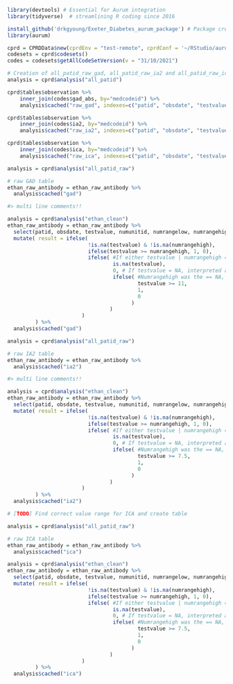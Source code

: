 
``` r
library(devtools) # Essential for Aurum integration
library(tidyverse)  # streamlining R coding since 2016

install_github('drkgyoung/Exeter_Diabetes_aurum_package') # Package created by Exeter University to work with CPRD data
library(aurum)

cprd = CPRDData$new(cprdEnv = "test-remote", cprdConf = '~/RStudio/aurum.yaml')
codesets = cprd$codesets()
codes = codesets$getAllCodeSetVersion(v = "31/10/2021")
```


``` r
# Creation of all_patid_raw_gad, all_patid_raw_ia2 and all_patid_raw_ica
analysis = cprd$analysis("all_patid")

cprd$tables$observation %>%
    inner_join(codes$gad_abs, by="medcodeid") %>%
    analysis$cached("raw_gad", indexes=c("patid", "obsdate", "testvalue", "numunitid"))

cprd$tables$observation %>%
    inner_join(codes$ia2, by="medcodeid") %>%
    analysis$cached("raw_ia2", indexes=c("patid", "obsdate", "testvalue", "numunitid"))

cprd$tables$observation %>%
    inner_join(codes$ica, by="medcodeid") %>%
    analysis$cached("raw_ica", indexes=c("patid", "obsdate", "testvalue", "numunitid"))

```

``` r
analysis = cprd$analysis("all_patid_raw")

# raw GAD table
ethan_raw_antibody = ethan_raw_antibody %>%
  analysis$cached("gad")

#> multi line comments!!

analysis = cprd$analysis("ethan_clean")
ethan_raw_antibody = ethan_raw_antibody %>%
  select(patid, obsdate, testvalue, numunitid, numrangelow, numrangehigh) %>%
  mutate( result = ifelse( 
                          !is.na(testvalue) & !is.na(numrangehigh),
                          ifelse(testvalue >= numrangehigh, 1, 0),
                          ifelse( #If either testvalue | numrangehigh == NA
                                  is.na(testvalue),
                                  0, # If testvalue = NA, interpreted as negative test
                                  ifelse( #Numrangehigh was the == NA, if value >11, then positive
                                          testvalue >= 11,
                                          1,
                                          0
                                        )
                                 ) 
                        )
         ) %>%
  analysis$cached("gad")
```


``` r
analysis = cprd$analysis("all_patid_raw")

# raw IA2 table
ethan_raw_antibody = ethan_raw_antibody %>%
  analysis$cached("ia2")

#> multi line comments!!

analysis = cprd$analysis("ethan_clean")
ethan_raw_antibody = ethan_raw_antibody %>%
  select(patid, obsdate, testvalue, numunitid, numrangelow, numrangehigh) %>%
  mutate( result = ifelse( 
                          !is.na(testvalue) & !is.na(numrangehigh),
                          ifelse(testvalue >= numrangehigh, 1, 0),
                          ifelse( #If either testvalue | numrangehigh == NA
                                  is.na(testvalue),
                                  0, # If testvalue = NA, interpreted as negative test
                                  ifelse( #Numrangehigh was the == NA, if value >=7.5, then positive
                                          testvalue >= 7.5,
                                          1,
                                          0
                                        )
                                 ) 
                        )
         ) %>%
  analysis$cached("ia2")
```


``` r

# [TODO] Find correct value range for ICA and create table

analysis = cprd$analysis("all_patid_raw")

# raw ICA table
ethan_raw_antibody = ethan_raw_antibody %>%
  analysis$cached("ica")

analysis = cprd$analysis("ethan_clean")
ethan_raw_antibody = ethan_raw_antibody %>%
  select(patid, obsdate, testvalue, numunitid, numrangelow, numrangehigh) %>%
  mutate( result = ifelse( 
                          !is.na(testvalue) & !is.na(numrangehigh),
                          ifelse(testvalue >= numrangehigh, 1, 0),
                          ifelse( #If either testvalue | numrangehigh == NA
                                  is.na(testvalue),
                                  0, # If testvalue = NA, interpreted as negative test
                                  ifelse( #Numrangehigh was the == NA, if value >=7.5, then positive
                                          testvalue >= 7.5,
                                          1,
                                          0
                                        )
                                 ) 
                        )
         ) %>%
  analysis$cached("ica")
```